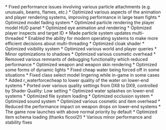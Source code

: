 ---
---

<BlockbusterBlock>
* Fixed performance issues involving various particle attachments (e.g. unusuals, beams, flames, etc.)
* Optimized various aspects of the animation and player rendering systems, improving performance in large team fights
* Optimized model fading system
* Optimized particle rendering the player model HUD panel
* Optimized eye animation and rendering
* Optimized player inspects and target ID
* Made particle system updates multi-threaded
* Enabled the ability for modern operating systems to make more efficient decisions about multi-threading
* Optimized cloak shader
* Optimized visibility system
* Optimized various world and player queries
* Minor optimizations to shadows
* Optimized various cosmetic overhead
* Removed various remnants of debugging functionality which reduced performance
* Optimized weapon and weapon skin rendering
* Optimized some forms of dynamic lights
* Fixed cheap water being forced off in some situations
* Fixed class select model lingering while in-game in some cases
* Added r_waterforcecheap to lower quality of the water on lower-end systems
* Ported over various quality settings from DX8 to DX9, controlled by Shader Quality: Low setting
* Optimized water splashes on lower-end systems
* Optimized file system loading
* Optimized occlusion system
* Optimized sound system
* Optimized various cosmetic and item overhead
* Reduced the performance impact on weapon drops on lower-end systems
* The game now launches with above normal priority by default
* Optimized item schema loading (thanks ficool2!)
* Various minor performance and stability fixes
</BlockbusterBlock>
